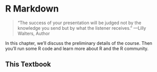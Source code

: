 # R Markdown {#rmarkdown}

> "The success of your presentation will be judged not by the knowledge you send but by what the listener receives." —Lilly Walters, Author

In this chapter, we'll discuss the preliminary details of the course.
Then you'll run some R code and learn more about R and the R community.

## This Textbook